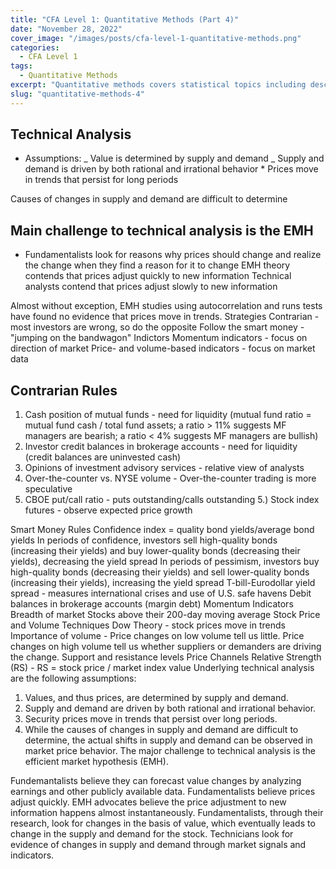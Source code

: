 ---
title: "CFA Level 1: Quantitative Methods (Part 4)"
date: "November 28, 2022"
cover_image: "/images/posts/cfa-level-1-quantitative-methods.png"
categories:
  - CFA Level 1
tags:
  - Quantitative Methods
excerpt: "Quantitative methods covers statistical topics including descriptive statistics, hypothesis testing, and more."
slug: "quantitative-methods-4"
---

## Technical Analysis

- Assumptions:
  _ Value is determined by supply and demand
  _ Supply and demand is driven by both rational and irrational behavior \* Prices move in trends that persist for long periods

Causes of changes in supply and demand are difficult to determine

## Main challenge to technical analysis is the EMH

- Fundamentalists look for reasons why prices should change and realize the change when they find a reason for it to change
  EMH theory contends that prices adjust quickly to new information
  Technical analysts contend that prices adjust slowly to new information

Almost without exception, EMH studies using autocorrelation and runs tests have found no evidence that prices move in trends.
Strategies
Contrarian - most investors are wrong, so do the opposite
Follow the smart money - "jumping on the bandwagon"
Indictors
Momentum indicators - focus on direction of market
Price- and volume-based indicators - focus on market data

## Contrarian Rules

1. Cash position of mutual funds - need for liquidity (mutual fund ratio = mutual fund cash / total fund assets; a ratio > 11% suggests MF managers are bearish; a ratio < 4% suggests MF managers are bullish)
2. Investor credit balances in brokerage accounts - need for liquidity (credit balances are uninvested cash)
3. Opinions of investment advisory services - relative view of analysts
4. Over-the-counter vs. NYSE volume - Over-the-counter trading is more speculative
5. CBOE put/call ratio - puts outstanding/calls outstanding
   5.) Stock index futures - observe expected price growth

Smart Money Rules
Confidence index = quality bond yields/average bond yields
In periods of confidence, investors sell high-quality bonds (increasing their yields) and buy lower-quality bonds (decreasing their yields), decreasing the yield spread
In periods of pessimism, investors buy high-quality bonds (decreasing their yields) and sell lower-quality bonds (increasing their yields), increasing the yield spread
T-bill-Eurodollar yield spread - measures international crises and use of U.S. safe havens
Debit balances in brokerage accounts (margin debt)
Momentum Indicators
Breadth of market
Stocks above their 200-day moving average
Stock Price and Volume Techniques
Dow Theory - stock prices move in trends
Importance of volume - Price changes on low volume tell us little. Price changes on high volume tell us whether suppliers or demanders are driving the change.
Support and resistance levels
Price Channels
Relative Strength (RS) - RS = stock price / market index value
Underlying technical analysis are the following assumptions:

1. Values, and thus prices, are determined by supply and demand.
2. Supply and demand are driven by both rational and irrational behavior.
3. Security prices move in trends that persist over long periods.
4. While the causes of changes in supply and demand are difficult to determine, the actual shifts in supply and demand can be observed in market price behavior.
   The major challenge to technical analysis is the efficient market hypothesis (EMH).

Fundemantalists believe they can forecast value changes by analyzing earnings and other publicly available data.
Fundamentalists believe prices adjust quickly.
EMH advocates believe the price adjustment to new information happens almost instantaneously.
Fundamentalists, through their research, look for changes in the basis of value, which eventually leads to change in the supply and demand for the stock.
Technicians look for evidence of changes in supply and demand through market signals and indicators.
